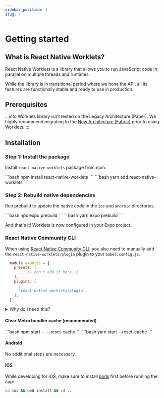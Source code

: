 ```yaml
---
sidebar_position: 1
slug: /
---
```



# Getting started

## What is React Native Worklets?

React Native Worklets is a library that allows you to run JavaScript code in parallel on multiple threads and runtimes.

While the library is in transitional period where we hone the API, all its features are functionally stable and ready to use in production.

## Prerequisites

:::info
Worklets library isn't tested on the Legacy Architecture (Paper). We highly recommend migrating to the [New Architecture (Fabric)](https://reactnative.dev/architecture/landing-page) prior to using Worklets.
:::

## Installation

### Step 1: Install the package

Install `react-native-worklets` package from npm:

<Tabs groupId="package-managers">
  <TabItem value="npm" label="NPM">
    ```bash
    npm install react-native-worklets
    ```

  </TabItem>
  <TabItem value="yarn" label="YARN">
    ```bash
    yarn add react-native-worklets
    ```

  </TabItem>
</Tabs>

### Step 2: Rebuild native dependencies

Run prebuild to update the native code in the `ios` and `android` directories.

<Tabs groupId="package-managers">
  <TabItem value="npm" label="NPM">
    ```bash
    npx expo prebuild
    ```
  </TabItem>
  <TabItem value="yarn" label="YARN">
    ```bash
    yarn expo prebuild
    ```
  </TabItem>
</Tabs>

And that's it! Worklets is now configured in your Expo project.

### React Native Community CLI

When using [React Native Community CLI](https://github.com/react-native-community/cli), you also need to manually add the `react-native-worklets/plugin` plugin to your `babel.config.js`.

```js {7}
  module.exports = {
    presets: [
      ... // don't add it here :)
    ],
    plugins: [
      ...
      'react-native-worklets/plugin',
    ],
  };
```

<details>
<summary>Why do I need this?</summary>

In short, the Worklets babel plugin automatically converts special JavaScript functions (called [worklets](/docs/fundamentals/glossary#worklet)) to allow them to be passed and run on the [Worklet Runtimes](/docs/fundamentals/runtimeKinds#worklet-runtime)

Since [Expo SDK 54](https://expo.dev/changelog/sdk-54-beta#notable-breaking-changes), the Expo starter template includes the Worklets babel plugin by default.

To learn more about the plugin head onto to [Worklets babel plugin](/docs/worklets-babel-plugin/about) section.

</details>

#### Clear Metro bundler cache (recommended)

<Tabs groupId="package-managers">
  <TabItem value="npm" label="NPM">
    ```bash
    npm start -- --reset-cache
    ```
  </TabItem>
  <TabItem value="yarn" label="YARN">
    ```bash
    yarn start --reset-cache
    ```
  </TabItem>
</Tabs>


#### Android

No additional steps are necessary.

#### iOS

While developing for iOS, make sure to install [pods](https://cocoapods.org/) first before running the app:

```bash
cd ios && pod install && cd ..
```